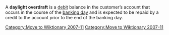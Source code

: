 [[Category:Move to Wiktionary 2007-11]]
[[Category:Move to Wiktionary 2007-11]]

A '''daylight overdraft''' is a [[debit]] balance in the customer’s account that occurs in the course of the [[banking day]] and is expected to be repaid by a credit to the account prior to the end of the banking day.

{{bank-stub}}
